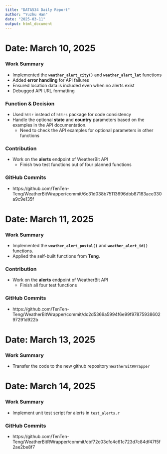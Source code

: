 ```yaml
---
title: "DATA534 Daily Report"
author: "Yuzhu Han"
date: "2025-03-11"
output: html_document
---
```


# Date: March 10, 2025

### Work Summary
- Implemented the **`weather_alert_city()`** and **`weather_alert_lat`** functions
- Added **error handling** for API failures
- Ensured location data is included even when no alerts exist
- Debugged API URL formatting

### Function & Decision
- Used `httr` instead of `httrs` package for code consistency
- Handle the optional **state** and **country** parameters based on the examples in the API documentation. 
  - Need to check the API examples for optional parameters in other functions

### Contribution
- Work on the **alerts** endpoint of WeatherBit API
  - Finish two test functions out of four planned functions

### GitHub Commits
- https://github.com/TenTen-Teng/WeatherBitWrapper/commit/6c31d038b75113696dbb87183ace330a9c9e135f



# Date: March 11, 2025

### Work Summary
- Implemented the **`weather_alert_postal()`** and **`weather_alert_id()`** functions.
- Applied the self-built functions from **Teng**.

### Contribution
- Work on the **alerts** endpoint of WeatherBit API
  - Finish all four test functions

### GitHub Commits
- https://github.com/TenTen-Teng/WeatherBitWrapper/commit/dc2d5369a5994f6e99f9787593860297291d922b



# Date: March 13, 2025

### Work Summary
- Transfer the code to the new github repository `WeatherBitRWrapper`



# Date: March 14, 2025

### Work Summary
- Implement unit test script for alerts in `test_alerts.r`

### GitHub Commits 
- https://github.com/TenTen-Teng/WeatherBitRWrapper/commit/cbf72c03cfc4c61c723d7c84df47f5f2ae2be8f7

